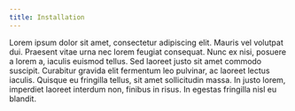 ```yaml
---
title: Installation
---
```


Lorem ipsum dolor sit amet, consectetur adipiscing elit. Mauris vel volutpat dui. Praesent vitae urna nec lorem feugiat consequat. Nunc ex nisi, posuere a lorem a, iaculis euismod tellus. Sed laoreet justo sit amet commodo suscipit. Curabitur gravida elit fermentum leo pulvinar, ac laoreet lectus iaculis. Quisque eu fringilla tellus, sit amet sollicitudin massa. In justo lorem, imperdiet laoreet interdum non, finibus in risus. In egestas fringilla nisl eu blandit.
